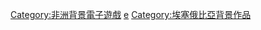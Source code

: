 [[Category:非洲背景電子遊戲|Category:非洲背景電子遊戲]]
[[Category:各国背景电子游戏|e]]
[[Category:埃塞俄比亞背景作品|Category:埃塞俄比亞背景作品]]